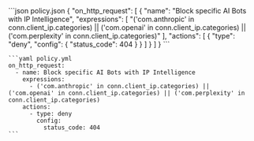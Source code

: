   <CodeGroup>
    ```json policy.json
    {
      "on_http_request": [
        {
          "name": "Block specific AI Bots with IP Intelligence",
          "expressions": [
            "('com.anthropic' in conn.client_ip.categories) || ('com.openai' in conn.client_ip.categories) || ('com.perplexity' in conn.client_ip.categories)"
          ],
          "actions": [
            {
              "type": "deny",
              "config": {
                "status_code": 404
              }
            }
          ]
        }
      ]
    }
    ```

    ```yaml policy.yml
    on_http_request:
      - name: Block specific AI Bots with IP Intelligence
        expressions:
          - ('com.anthropic' in conn.client_ip.categories) || ('com.openai' in conn.client_ip.categories) || ('com.perplexity' in conn.client_ip.categories)
        actions:
          - type: deny
            config:
              status_code: 404
    ```
  </CodeGroup>